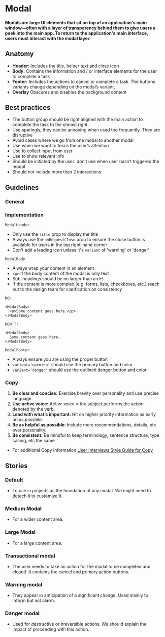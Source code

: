 
# Modal

<h4>
  Modals are large UI elements that sit on top of an application's main window—often with a layer of transparency behind them to give users a peek into the main app. 
  To return to the application's main interface, users must interact with the modal layer.
</h4>

<ArgsTable of={Modal} />

## Anatomy

- **Header:** Includes the title, helper text and close icon
- **Body:** Contains the information and / or interface elements for the user to complete a task
- **Footer:**  Includes the actions to cancel or complete a task. The buttons variants change depending on the modal’s variant. 
- **Overlay** Obscures and disables the background content

## Best practices

- The button group should be right aligned with the main action to complete the task to the utmost right.
- Use sparingly, they can be annoying when used too frequently. They are disruptive
- Avoid cases where we go from one modal to another modal
- Use when we want to focus the user’s attention
- Use to collect input from user
- Use to show relevant info
- Should be initiated by the user: don’t use when user hasn’t triggered the modal
- Should not include more than 2 interactions

## Guidelines 

### General

### Implementation

`ModalHeader` 
- Only use the `title` prop to display the title
- Always use the `onRequestClose` prop to ensure the close button is available for users in the top right-hand corner
- Don't add a leading icon unless it's `variant` of 'warning' or 'danger'

`ModalBody`
- Always wrap your content in an element 
-  `<p>` If the body content of the modal is only text 
- Sub-headings should be no larger than an `h5`
- If the content is more complex (e.g. forms, lists, checkboxes, etc.) reach out to the design team for clarification on consistency

```
DO: 

<ModalBody>
  <p>Some content goes here.</p>
</ModalBody>

DON'T:

<ModalBody>
  Some content goes here.
</ModalBody>

```

`ModalFooter`
- Always ensure you are using the proper button 
- `variant='warning'` should use the primary button and color 
- `variant='danger'` should use the outlined danger button and color 

### Copy 
1. **Be clear and concise:** Exercise brevity over personality and use precise language.
2. **Use active voice:** Active voice = the subject performs the action denoted by the verb.
3. **Lead with what’s important:** Hit on higher priority information as early on as possible.
4. **Be as helpful as possible:** Include more recommendations, details, etc over personality.
5. **Be consistent:** Be mindful to keep terminology, sentence structure, type casing, etc the same
- For additional Copy information [User Interviews Style Guide for Copy](https://docs.google.com/document/d/1cP9svm0tzM_e5JonUMr1HPEgcnlo__S8t0wd3Xi3i5w/view)

## Stories

### Default

- To use in projects as the foundation of any modal. We might need to detach it to customize it.

### Medium Modal 

- For a wider content area. 

### Large Modal

- For a large content area. 

### Transactional modal

- The user needs to take an action for the modal to be completed and closed. It contains the cancel and primary action buttons.

### Warning modal 

- They appear in anticipation of a significant change. Used mainly to inform but not alarm.

### Danger modal 

- Used for destructive or irreversible actions. We should explain the impact of proceeding with this action.

